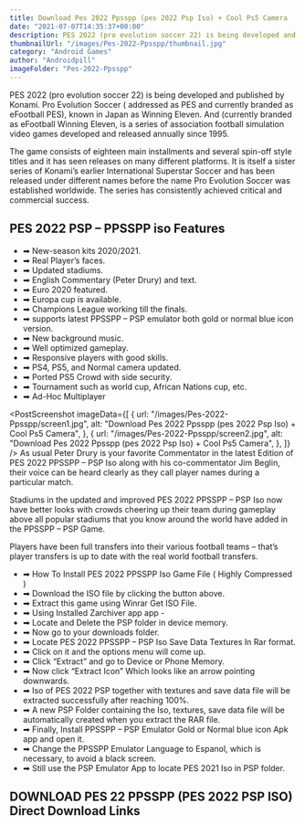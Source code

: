 ```yaml
---
title: Download Pes 2022 Ppsspp (pes 2022 Psp Iso) + Cool Ps5 Camera
date: "2021-07-07T14:35:37+00:00"
description: PES 2022 (pro evolution soccer 22) is being developed and published by Konami. Pro Evolution Soccer...
thumbnailUrl: "/images/Pes-2022-Ppsspp/thumbnail.jpg"
category: "Android Games"
author: "Androidpill"
imageFolder: "Pes-2022-Ppsspp"
---
```



PES 2022 (pro evolution soccer 22) is being developed and published by Konami. Pro Evolution Soccer ( addressed as PES and currently branded as eFootball PES), known in Japan as Winning Eleven. And (currently branded as eFootball Winning Eleven, is a series of association football simulation video games developed and released annually since 1995.

The game consists of eighteen main installments and several spin-off style titles and it has seen releases on many different platforms. It is itself a sister series of Konami’s earlier International Superstar Soccer and has been released under different names before the name Pro Evolution Soccer was established worldwide. The series has consistently achieved critical and commercial success.

## PES 2022 PSP – PPSSPP iso Features

- ➡ New-season kits 2020/2021.
- ➡ Real Player’s faces.
- ➡ Updated stadiums.
- ➡ English Commentary (Peter Drury) and text.
- ➡ Euro 2020 featured.
- ➡ Europa cup is available.
- ➡ Champions League working till the finals.
- ➡ supports latest PPSSPP – PSP emulator both gold or normal blue icon version.
- ➡ New background music.
- ➡ Well optimized gameplay.
- ➡ Responsive players with good skills.
- ➡ PS4, PS5, and Normal camera updated.
- ➡ Ported PS5 Crowd with side security.
- ➡ Tournament such as world cup, African Nations cup, etc.
- ➡ Ad-Hoc Multiplayer

<PostScreenshot
  imageData={[
    {
      url: "/images/Pes-2022-Ppsspp/screen1.jpg",
      alt: "Download Pes 2022 Ppsspp (pes 2022 Psp Iso) + Cool Ps5 Camera",
    },
    {
      url: "/images/Pes-2022-Ppsspp/screen2.jpg",
      alt: "Download Pes 2022 Ppsspp (pes 2022 Psp Iso) + Cool Ps5 Camera",
    },
  ]}
/>
As usual Peter Drury is your favorite Commentator in the latest Edition of PES 2022
PPSSPP – PSP Iso along with his co-commentator Jim Beglin, their voice can be heard
clearly as they call player names during a particular match.

Stadiums in the updated and improved PES 2022 PPSSPP – PSP Iso now have better looks with crowds cheering up their team during gameplay above all popular stadiums that you know around the world have added in the PPSSPP – PSP Game.

Players have been full transfers into their various football teams – that’s player transfers is up to date with the real world football transfers.

<NativeBanners type={2} />

- ➡ How To Install PES 2022 PPSSPP Iso Game File ( Highly
  Compressed )
- ➡ Download the ISO file by clicking the button above.
- ➡ Extract this game using Winrar Get ISO File.
- ➡ Using Installed Zarchiver app app -
- ➡ Locate and Delete the PSP folder in device memory.
- ➡ Now go to your downloads folder.
- ➡ Locate PES 2022 PPSSPP – PSP Iso Save Data Textures In Rar format.
- ➡ Click on it and the options menu will come up.
- ➡ Click “Extract” and go to Device or Phone Memory.
- ➡ Now click “Extract Icon” Which looks like an arrow pointing downwards.
- ➡ Iso of PES 2022 PSP together with textures and save data file will be extracted successfully after reaching 100%.
- ➡ A new PSP Folder containing the Iso, textures,
  save data file will be automatically created when you extract the RAR file.
- ➡ Finally, Install PPSSPP – PSP Emulator Gold or Normal blue icon Apk app and open it.
- ➡ Change the PPSSPP Emulator Language to Espanol, which is necessary, to avoid a black screen.
- ➡ Still use the PSP Emulator App to locate PES 2021 Iso in PSP folder.

## DOWNLOAD PES 22 PPSSPP (PES 2022 PSP ISO) Direct Download Links

<DownloadLinks
  url="https://linkedprepenseprepense.com/q5qfg8veup?key=ee3100f4306f4ef023600190f239b221"
  text="DOWNLOAD LINK 1"
/>
<DownloadLinks
  url="https://www.mediafire.com/file/1d9zrhatuq8m7pp/NEW_FIFA_14_MOD_FIFA_22_BY_IFABIX7_%2528_LINK_GILA_GAME_%2529.rar/file"
  text="DOWNLOAD LINK 2"
/>
<DownloadLinks
  url="https://linkedprepenseprepense.com/q5qfg8veup?key=ee3100f4306f4ef023600190f239b221"
  text="DOWNLOAD LINK 3"
/>
